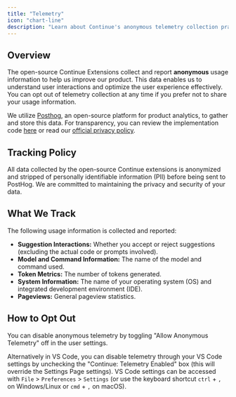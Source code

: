 ```yaml
---
title: "Telemetry"
icon: "chart-line"
description: "Learn about Continue's anonymous telemetry collection practices, what usage data is tracked, and how to opt out of data collection to maintain your privacy preferences"
---
```


## Overview

The open-source Continue Extensions collect and report **anonymous** usage information to help us improve our product. This data enables us to understand user interactions and optimize the user experience effectively. You can opt out of telemetry collection at any time if you prefer not to share your usage information.

We utilize [Posthog](https://posthog.com/), an open-source platform for product analytics, to gather and store this data. For transparency, you can review the implementation code [here](https://github.com/continuedev/continue/blob/main/gui/src/hooks/CustomPostHogProvider.tsx) or read our [official privacy policy](https://continue.dev/privacy).

## Tracking Policy

All data collected by the open-source Continue extensions is anonymized and stripped of personally identifiable information (PII) before being sent to PostHog. We are committed to maintaining the privacy and security of your data.

## What We Track

The following usage information is collected and reported:

- **Suggestion Interactions:** Whether you accept or reject suggestions (excluding the actual code or prompts involved).
- **Model and Command Information:** The name of the model and command used.
- **Token Metrics:** The number of tokens generated.
- **System Information:** The name of your operating system (OS) and integrated development environment (IDE).
- **Pageviews:** General pageview statistics.

## How to Opt Out

You can disable anonymous telemetry by toggling "Allow Anonymous Telemetry" off in the user settings.

Alternatively in VS Code, you can disable telemetry through your VS Code settings by unchecking the "Continue: Telemetry Enabled" box (this will override the Settings Page settings). VS Code settings can be accessed with `File` > `Preferences` > `Settings` (or use the keyboard shortcut `ctrl` + `,` on Windows/Linux or `cmd` + `,` on macOS).
